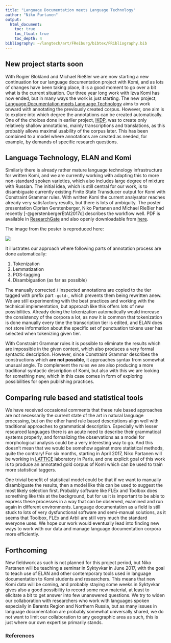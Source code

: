 ```yaml
---
title: "Language Documentation meets Language Technology"
author: "Niko Partanen"
output:
  html_document:
    toc: true
    toc_float: true
    toc_depth: 4
bibliography: ~/langtech/art/FReiburg/bibtex/FRibliography.bib
---
```


## New project starts soon

With Rogier Blokland and Michael Rießler we are now starting a new continuation for our language documentation project with Komi, and as lots of changes have been taking place, it is a good moment to go over a bit what is the current situation. Our three year long work with Iźva Komi has now ended, but in many ways the work is just starting. The new project, [Language Documentation meets Language Technology](https://langdoc.github.io/IKDP-2/) aims to work onward with annotating the previously created corpus. However, one aim is to explore into which degree the annotations can be created automatically. One of the choices done in earlier project, [IKDP](https://langdoc.github.io/IKDP-2/), was to create only relatively shallow annotations, mainly transcriptions and translations, as this probably allows maximal usability of the corpus later. This has been combined to a model where annotations are created as needed, for example, by demands of specific research questions.

## Language Technology, ELAN and Komi

Similarly there is already rather mature language technology infrastructure for written Komi, and we are currently working with adapting this to more non-standard spoken varieties, which also includes large degree of mixture with Russian. The initial idea, which is still central for our work, is to disambiguate currently existing Finite State Transducer output for Komi with Constraint Grammar rules. With written Komi the current analysator reaches already very satisfactory results, but there is lots of ambiguity. The poster presentation Ciprian Gerstenberger, Niko Partanen and Michael Rießler had recently [-@gerstenbergerEtAl2017c] describes the workflow well. PDF is available in [ResearchGate](https://www.researchgate.net/publication/314497257_Instant_annotations_in_ELAN_corpora_of_spoken_and_written_Komi-Zyrian_an_endangered_language_of_the_Barents_Sea_region_Russia) and also openly downloadable from [here](media/pdf/gerstenbergerEtAl2017c.pdf).

The image from the poster is reproduced here:

![](media/images/komi_pipeline_new.jpg)

It illustrates our approach where following parts of annotation process are done automatically:

1. Tokenization
2. Lemmatization
3. POS-tagging
4. Disambiguation (as far as possible)

The manually corrected / inspected annotations are copied to the tier tagged with prefix part `-gold-`, which prevents them being rewritten anew. We are still experimenting with the best practices and working with the technical implementation, but approach like this offers lots of new possibilities. Already doing the tokenization automatically would increase the consistency of the corpora a lot, as now it is common that tokenization is done manually every time the transcription tier is edited, and ELAN does not store information about the specific set of punctuation tokens user has selected when tokenizing given tier.

With Constraint Grammar rules it is possible to eliminate the results which are impossible in the given context, which also produces a very formal syntactic description. However, since Constraint Grammar describes the constructions which **are not possible**, it approaches syntax from somewhat unusual angle. To complement the rules we are also producing a more traditional syntactic description of Komi, but also with this we are looking for something new, which in this case comes in form of exploring possibilities for open publishing practices.

## Comparing rule based and statistical tools

We have received occasional comments that these rule based approaches are not necessarily the current state of the art in natural language processing, but on the other hand rule based descriptions align well with traditional approaches to grammatical description. Especially with lesser resourced languages there is an acute need to describe their grammatical systems properly, and formalizing the observations as a model for morphological analysis could be a very interesting way to go. And this doesn't mean that we would be somehow against more statistical methods, quite the contrary! For six months, starting in April 2017, Niko Partanen will be working in [LATTICE](http://www.lattice.cnrs.fr/) laboratory in Paris, and one explicit goal of this work is to produce an annotated gold corpus of Komi which can be used to train more statistical taggers.

One trivial benefit of statistical model could be that if we want to manually disambiguate the results, then a model like this can be used to suggest the most likely selection first. Probably software like FLEx and Toolbox does something like this at the background, but for us it is important to be able to express these processes in a way that can be observed, examined and run again in different environments. Language documentation as a field is still stuck to lots of very dysfunctional software and semi-manual solutions, as it seems that Toolbox, FLEx and Arbil are still very much the standard everyone uses. We hope our work would eventually lead into finding new ways to work with our data and manage language documentation corpora more efficiently.

## Forthcoming

New fieldwork as such is not planned for this project period, but Niko Partanen will be teaching a seminar in Syktyvkar in June 2017, with the goal to teach use of ELAN and other contemporary tools used in language documentation to Komi students and researchers. This means that new Komi data will be coming, and probably staying some weeks in Syktyvkar gives also a good possibility to record some new material, at least to elicitate a bit to get answer into few unanswered questions. We try to widen our collaboration with researchers who work with languages spoken especially in Barents Region and Northern Russia, but as many issues in language documentation are probably somewhat universally shared, we do not want to limit our collaboration to any geographic area as such, this is just where our own expertise primarily stands.

### References
